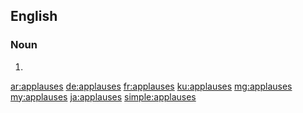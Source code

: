 ==English==

===Noun===
{{head|en|noun plural form}}

# {{plural of|applause|lang=en}}

[[ar:applauses]]
[[de:applauses]]
[[fr:applauses]]
[[ku:applauses]]
[[mg:applauses]]
[[my:applauses]]
[[ja:applauses]]
[[simple:applauses]]